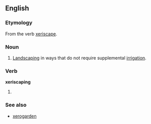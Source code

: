 ==English==

===Etymology===
From the verb [[xeriscape]].

===Noun===
{{en-noun|-|s}}

# [[landscaping|Landscaping]] in ways that do not require supplemental [[irrigation]].

===Verb===
'''xeriscaping'''

# {{present participle of|[[xeriscape]]}}

===See also===
* [[xerogarden]]
